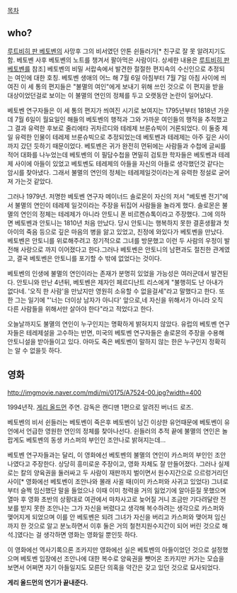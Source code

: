 [[목차]]

== who? ==
[[루트비히 판 베토벤]]의 사망후 그의 비서였던 안톤 쉰들러가[* 친구로 잘 못 알려지기도 함. 베토벤 사후 베토벤의 노트를 챙겨서 팔아먹은 사람이다. 상세한 내용은 [[루트비히 판 베토벤]]를 참조] 베토벤의 비밀 서랍속에서 발견한 절절한 편지속의 수신인으로 추정되는 여인에 대한 호칭. 베토벤 생애의 어느 해 7월 6일 아침부터 7월 7일 아침 사이에 씌여진 이 세 통의 편지들은 "불멸의 여인"에게 보내기 위해 쓰인 것으로 이 편지을 받을 대상이었던걸로 보이는 이 불멸의 연인의 정체를 두고 오랫동안 논란이 일어났다.

베토벤 연구자들은 이 세 통의 편지가 씌여진 시기로 보여지는 1795년부터 1818년 가운데 7월 6일이 월요일인 해들의 베토벤의 행적과 그와 가까운 여인들의 행적을 추적했고 그 결과 유력한 후보로 줄리에타 귀차르디와 테레제 브룬슈빅이 거론되었다. 이 둘중 제일 유력한 인물이 테레제 브룬슈빅으로 추정되었는데 베토벤과 테레제는 아주 깊은 사이까지 갔던 듯하기 때문이었다. 베토벤은 귀가 완전히 먼뒤에는 사람들과 수첩에 글씨를 적어 대화를 나누었는데 베토벤의 이 필담수첩을 면밀히 검토한 학자들은 베토벤과 테레제 사이에 아들이 있었고 베토벤도 테레제의 아들을 자신의 아들로 생각했던것 같다는 암시를 찾아냈다. 그래서 불멸의 연인의 정체는 테레제일것이라는게 유력한 정설로 굳어져 가는것 같았다.

그러나 1979년. 저명한 베토벤 연구자 메이너드 솔로몬이 자신의 저서 "베토벤 전기"에서 불멸의 연인이 테레제 일것이라는 주장을 뒤집어 사람들을 놀라게 했다. 솔로몬은 불멸의 연인의 정체는 테레제가 아니라 안토니 폰 비르켄슈톡이라고 주장했다. 그에 의하면 베토벤과 안토니는 1810년 처음 만났다. 당시 안토니는 행복하지 못한 결혼생활과 첫아이의 죽음 등으로 깊은 마음의 병을 앓고 있었고, 친정에 와있다가 베토벤을 만났다. 베토벤은 안토니를 위로해주려고 정기적으로 그녀를 방문했고 이런 두 사람의 우정이 발전해 사랑으로 까지 이어졌다고 한다.그러나 베토벤은 안토니의 남편과도 절친한 관계였고, 결국 베토벤은 안토니를 포기할 수 밖에 없었다는 것이다. 

베토벤의 인생에 불멸의 연인이라는 존재가 분명히 있었을 가능성은 여러군데서 발견된다. 안토니와 만난 4년뒤, 베토벤은 제자인 페르디난트 리스에게 "불행히도 난 아내가 없다네. '오직 한 사람'을 만났지만 영원히 소유할 수 없을걸세"라고 말했다고 한다. 또한 그는 일기에 "'너는 더이상 남자가 아니다' 앞으로,네 자신을 위해서가 아니라 오직 다른 사람들을 위해서만 살아야 한다"라고 적었다고 한다.

오늘날까지도 불멸의 연인이 누구인지는 명확하게 밝혀지지 않았다. 유럽의 베토벤 연구자들은 테레제설을 고수하는 반면, 미국의 베토벤 연구자들은 솔로몬의 주장을 수용해 안토니설을 받아들이고 있다. 아마도 죽은 베토벤이 말하지 않는 한은 누구인지 정확히는 알 수 없을듯 하다.

== 영화 ==
http://imgmovie.naver.com/mdi/mi/0175/A7524-00.jpg?width=400

1994년작. [[게리 올드먼]] 주연. 감독은 캔디맨 1편으로 알려진 버너드 로즈.

베토벤의 비서 쉰들러는 베토벤이 죽은후 베토벤이 남긴 이상한 유언때문에 베토벤이 유언에서 언급한 영원한 연인의 정체를 찾아나선다. 쉰들러의 추적 끝에 불멸의 연인은 놀랍게도 베토벤의 동생 카스퍼의 부인인 조안나로 밝혀지는데...

베토벤 연구자들과는 달리, 이 영화에선 베토벤의 불멸의 연인이 카스퍼의 부인인 조안나였다고 주장한다. 상당히 흥미로운 주장이고, 영화 자체도 잘 만들어졌다. 그러나 실제로는 칼의 양육권을 둘러싸고 두 사람이 재판까지 벌이면서 원수지간으로 으르렁거리던 사이[* 영화에선 베토벤이 조안나와 몰래 사귈 때(이미 카스퍼와 사귀고 있었다) 그녀로부터 슬쩍 임신했단 말을 들었으나 이때 이미 청력을 거의 잃었기에 알아듣질 못했으며 열마 후 영화 초반의 상황대로 여관에서 마차사고로 늦어질 거니 조금만 기다려달란  전보를 받지 못한 조안나는 그가 자신을 버렸다고 생각해 복수하려는 생각으로 카스퍼와 맺어지게 되었으며 이를 안 베토벤은 되려 그녀가 자신을 버리고 카스퍼와 맺어져 임신까지 한 것으로 알고 분노하면서 이후 둘은 거의 철천지원수지간이 되어 버린 것으로 해석.]였다는 걸 생각하면 영화는 영화일 뿐인듯 하다.

이 영화에선 역사기록으론 조카지만 영화에선 실은 베토벤의 아들이었던 것으로 설정했으며 베토벤 입장에선 조안나에 대한 복수로 양육권을 뺏어온 조카지만 커가는 모습을 보면서 어쩌면 자기 아들일지도 모른단 의혹을 약간은 갖고 있던 것으로 묘사되었다.

'''게리 올드먼의 연기가 끝내준다.'''
